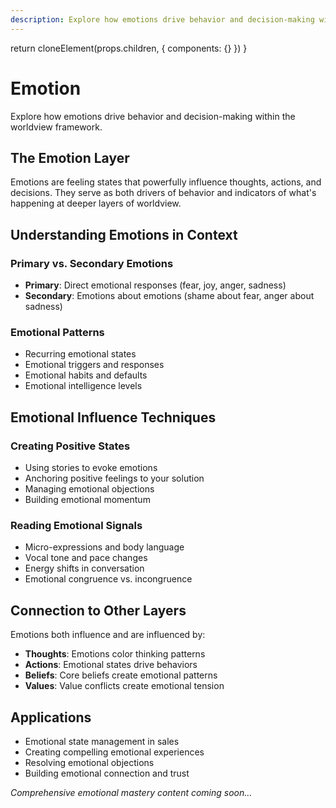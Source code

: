 ```yaml
---
description: Explore how emotions drive behavior and decision-making within the worldview framework.
---
```



  return cloneElement(props.children, {
    components: {}
  })
}

# Emotion

Explore how emotions drive behavior and decision-making within the worldview framework.

## The Emotion Layer

Emotions are feeling states that powerfully influence thoughts, actions, and decisions. They serve as both drivers of behavior and indicators of what's happening at deeper layers of worldview.

## Understanding Emotions in Context

### Primary vs. Secondary Emotions
- **Primary**: Direct emotional responses (fear, joy, anger, sadness)
- **Secondary**: Emotions about emotions (shame about fear, anger about sadness)

### Emotional Patterns
- Recurring emotional states
- Emotional triggers and responses
- Emotional habits and defaults
- Emotional intelligence levels

## Emotional Influence Techniques

### Creating Positive States
- Using stories to evoke emotions
- Anchoring positive feelings to your solution
- Managing emotional objections
- Building emotional momentum

### Reading Emotional Signals
- Micro-expressions and body language
- Vocal tone and pace changes
- Energy shifts in conversation
- Emotional congruence vs. incongruence

## Connection to Other Layers

Emotions both influence and are influenced by:
- **Thoughts**: Emotions color thinking patterns
- **Actions**: Emotional states drive behaviors
- **Beliefs**: Core beliefs create emotional patterns
- **Values**: Value conflicts create emotional tension

## Applications

- Emotional state management in sales
- Creating compelling emotional experiences
- Resolving emotional objections
- Building emotional connection and trust

*Comprehensive emotional mastery content coming soon...*
